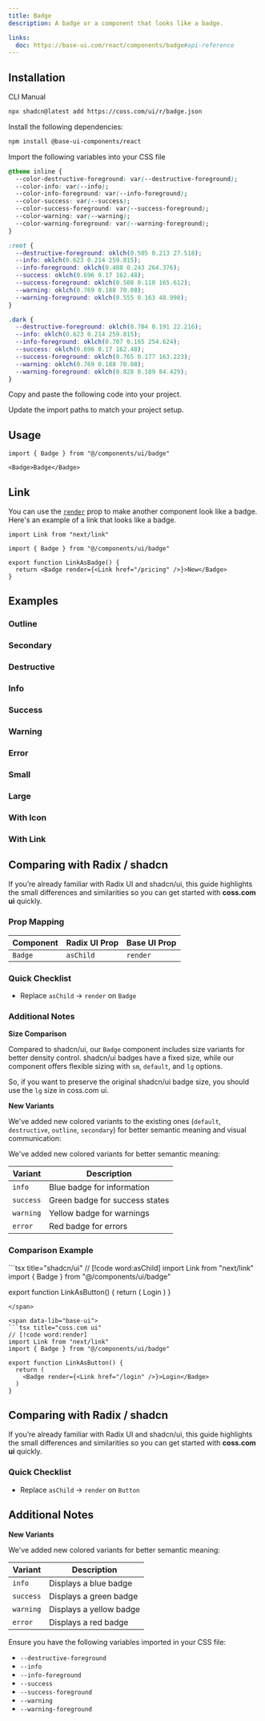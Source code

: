 ```yaml
---
title: Badge
description: A badge or a component that looks like a badge.

links:
  doc: https://base-ui.com/react/components/badge#api-reference
---
```


<ComponentPreview name="badge-demo" />

## Installation

<CodeTabs>

<TabsList>
  <TabsTab value="cli">CLI</TabsTab>
  <TabsTab value="manual">Manual</TabsTab>
</TabsList>
<TabsPanel value="cli">

```bash
npx shadcn@latest add https://coss.com/ui/r/badge.json
```

</TabsPanel>

<TabsPanel value="manual">

<Steps>

<Step>Install the following dependencies:</Step>

```bash
npm install @base-ui-components/react
```

<Step>Import the following variables into your CSS file</Step>

```css
@theme inline {
  --color-destructive-foreground: var(--destructive-foreground);
  --color-info: var(--info);
  --color-info-foreground: var(--info-foreground);
  --color-success: var(--success);
  --color-success-foreground: var(--success-foreground);
  --color-warning: var(--warning);
  --color-warning-foreground: var(--warning-foreground);
}

:root {
  --destructive-foreground: oklch(0.505 0.213 27.518);
  --info: oklch(0.623 0.214 259.815);
  --info-foreground: oklch(0.488 0.243 264.376);
  --success: oklch(0.696 0.17 162.48);
  --success-foreground: oklch(0.508 0.118 165.612);
  --warning: oklch(0.769 0.188 70.08);
  --warning-foreground: oklch(0.555 0.163 48.998);
}

.dark {
  --destructive-foreground: oklch(0.704 0.191 22.216);
  --info: oklch(0.623 0.214 259.815);
  --info-foreground: oklch(0.707 0.165 254.624);
  --success: oklch(0.696 0.17 162.48);
  --success-foreground: oklch(0.765 0.177 163.223);
  --warning: oklch(0.769 0.188 70.08);
  --warning-foreground: oklch(0.828 0.189 84.429);
}
```

<Step>Copy and paste the following code into your project.</Step>

<ComponentSource name="badge" title="components/ui/badge.tsx" />

<Step>Update the import paths to match your project setup.</Step>

</Steps>

</TabsPanel>

</CodeTabs>

## Usage

```tsx
import { Badge } from "@/components/ui/badge"
```

```tsx
<Badge>Badge</Badge>
```

## Link

You can use the [`render`](https://base-ui.com/react/utils/use-render#migrating-from-radix-ui) prop to make another component look like a badge. Here's an example of a link that looks like a badge.

```tsx
import Link from "next/link"

import { Badge } from "@/components/ui/badge"

export function LinkAsBadge() {
  return <Badge render={<Link href="/pricing" />}>New</Badge>
}
```

## Examples

### Outline

<ComponentPreview
  name="badge-outline"
  className="[&_[data-slot=code]_pre]:h-[240px] [&_[data-slot=preview]>*]:h-[240px]"
/>

### Secondary

<ComponentPreview
  name="badge-secondary"
  className="[&_[data-slot=code]_pre]:h-[240px] [&_[data-slot=preview]>*]:h-[240px]"
/>

### Destructive

<ComponentPreview
  name="badge-destructive"
  className="[&_[data-slot=code]_pre]:h-[240px] [&_[data-slot=preview]>*]:h-[240px]"
/>

### Info

<ComponentPreview
  name="badge-info"
  className="[&_[data-slot=code]_pre]:h-[240px] [&_[data-slot=preview]>*]:h-[240px]"
/>

### Success

<ComponentPreview
  name="badge-success"
  className="[&_[data-slot=code]_pre]:h-[240px] [&_[data-slot=preview]>*]:h-[240px]"
/>

### Warning

<ComponentPreview
  name="badge-warning"
  className="[&_[data-slot=code]_pre]:h-[240px] [&_[data-slot=preview]>*]:h-[240px]"
/>

### Error

<ComponentPreview
  name="badge-error"
  className="[&_[data-slot=code]_pre]:h-[240px] [&_[data-slot=preview]>*]:h-[240px]"
/>

### Small

<ComponentPreview
  name="badge-sm"
  className="[&_[data-slot=code]_pre]:h-[240px] [&_[data-slot=preview]>*]:h-[240px]"
/>

### Large

<ComponentPreview
  name="badge-lg"
  className="[&_[data-slot=code]_pre]:h-[240px] [&_[data-slot=preview]>*]:h-[240px]"
/>

### With Icon

<ComponentPreview
  name="badge-with-icon"
  className="[&_[data-slot=code]_pre]:h-[240px] [&_[data-slot=preview]>*]:h-[240px]"
/>

### With Link

<ComponentPreview
  name="badge-with-link"
  className="[&_[data-slot=code]_pre]:h-[240px] [&_[data-slot=preview]>*]:h-[240px]"
/>

## Comparing with Radix / shadcn

If you’re already familiar with Radix UI and shadcn/ui, this guide highlights the small differences and similarities so you can get started with **coss.com ui** quickly.

### Prop Mapping

| Component | Radix UI Prop | Base UI Prop |
| --------- | ------------- | ------------ |
| `Badge`   | `asChild`     | `render`     |

### Quick Checklist

- Replace `asChild` → `render` on `Badge`

### Additional Notes

**Size Comparison**

Compared to shadcn/ui, our `Badge` component includes size variants for better density control. shadcn/ui badges have a fixed size, while our component offers flexible sizing with `sm`, `default`, and `lg` options.

So, if you want to preserve the original shadcn/ui badge size, you should use the `lg` size in coss.com ui.

**New Variants**

We've added new colored variants to the existing ones (`default`, `destructive`, `outline`, `secondary`) for better semantic meaning and visual communication:

We've added new colored variants for better semantic meaning:

| Variant   | Description                    |
| --------- | ------------------------------ |
| `info`    | Blue badge for information     |
| `success` | Green badge for success states |
| `warning` | Yellow badge for warnings      |
| `error`   | Red badge for errors           |

### Comparison Example

<span data-lib="radix-ui">
```tsx title="shadcn/ui"
// [!code word:asChild]
import Link from "next/link"
import { Badge } from "@/components/ui/badge"

export function LinkAsButton() {
  return (
    <Badge asChild>
      <Link href="/login">Login</Link>
    </Badge>
  )
}
```
</span>

<span data-lib="base-ui">
```tsx title="coss.com ui"
// [!code word:render]
import Link from "next/link"
import { Badge } from "@/components/ui/badge"

export function LinkAsButton() {
  return (
    <Badge render={<Link href="/login" />}>Login</Badge>
  )
}
```
</span>

## Comparing with Radix / shadcn

If you’re already familiar with Radix UI and shadcn/ui, this guide highlights the small differences and similarities so you can get started with **coss.com ui** quickly.

### Quick Checklist

- Replace `asChild` → `render` on `Button`

## Additional Notes

**New Variants**

We've added new colored variants for better semantic meaning:

| Variant   | Description             |
| --------- | ----------------------- |
| `info`    | Displays a blue badge   |
| `success` | Displays a green badge  |
| `warning` | Displays a yellow badge |
| `error`   | Displays a red badge    |

Ensure you have the following variables imported in your CSS file:

- `--destructive-foreground`
- `--info`
- `--info-foreground`
- `--success`
- `--success-foreground`
- `--warning`
- `--warning-foreground`
